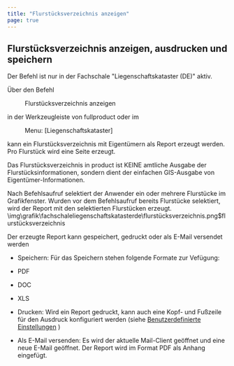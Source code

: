 ```yaml
---
title: "Flurstücksverzeichnis anzeigen"
page: true
---
```

## Flurst&#252;cksverzeichnis anzeigen, ausdrucken und speichern

<Success>
Der Befehl ist nur in der Fachschale &quot;Liegenschaftskataster (DE)&quot; aktiv.
</Success>

&#220;ber den Befehl  <Menu>Flurstücksverzeichnis anzeigen</Menu>  in der Werkzeugleiste von  <Placeholder>fullproduct</Placeholder> oder im  <Menu> Menu: [Liegenschaftskataster] </Menu> 
kann ein Flurst&#252;cksverzeichnis mit Eigent&#252;mern als Report erzeugt werden. Pro Flurst&#252;ck wird eine Seite erzeugt.

<Warning>
Das Flurst&#252;cksverzeichnis in  <Placeholder>product</Placeholder> ist KEINE amtliche Ausgabe der Flurst&#252;cksinformationen, sondern dient der einfachen GIS-Ausgabe von Eigent&#252;mer-Informationen.
</Warning>


Nach Befehlsaufruf selektiert der Anwender ein oder mehrere Flurst&#252;cke im Grafikfenster.
Wurden vor dem Befehlsaufruf bereits Flurst&#252;cke selektiert, wird der Report mit den selektierten Flurst&#252;cken erzeugt.<Image>\img\grafik\fachschaleliegenschaftskatasterde\flurstücksverzeichnis.png$flurstücksverzeichnis</Image>

Der erzeugte Report kann gespeichert, gedruckt oder als E-Mail versendet werden


- Speichern: F&#252;r das Speichern stehen folgende Formate zur Vef&#252;gung:

- PDF

- DOC

- XLS



- Drucken: Wird ein Report gedruckt, kann auch eine Kopf- und Fu&#223;zeile f&#252;r den Ausdruck konfiguriert werden (siehe 
[Benutzerdefinierte Einstellungen](../einstellungen/benutzereinstellungen)
)

- Als E-Mail versenden: Es wird der aktuelle Mail-Client ge&#246;ffnet und eine neue E-Mail ge&#246;ffnet. Der Report wird im Format PDF als Anhang eingef&#252;gt.



